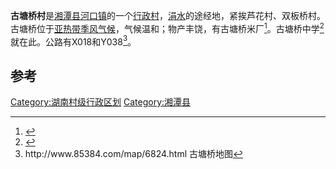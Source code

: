 <mapframe latitude="27.7135" longitude="112.8123" zoom="14" width="280" height="300" align="right" />
'''古塘桥村'''是[[湘潭县|湘潭县]][[河口镇_(湘潭县)|河口镇]]的一个[[行政村|行政村]]，[[涓水|涓水]]的途经地，紧挨芦花村、双板桥村。古塘桥位于[[亚热带季风气候|亚热带季风气候]]，气候温和；物产丰饶，有古塘桥米厂<ref>{{Cite web |url=http://694113.71ab.com/ |title=古塘桥米厂 |access-date=2016-01-27 |archive-date=2019-06-29 |archive-url=https://web.archive.org/web/20190629142108/http://694113.71ab.com/ |dead-url=no }}</ref>。古塘桥中学<ref>{{Cite web |url=http://enterenter.30edu.com/ |title=古塘桥中学官网 |access-date=2016-01-27 |archive-date=2015-03-30 |archive-url=https://web.archive.org/web/20150330075452/http://enterenter.30edu.com/ |dead-url=no }}</ref>就在此。公路有X018和Y038<ref><nowiki>http://www.85384.com/map/6824.html</nowiki> 古塘桥地图</ref>。

==参考==
{{reflist}}

[[Category:湖南村级行政区划|Category:湖南村级行政区划]]
[[Category:湘潭县|Category:湘潭县]]